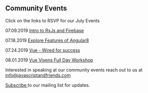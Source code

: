 
<Card>

## Community Events

Click on the links to RSVP for our July Events

<Text my={20}>07.09.2019 <a href="https://www.eventbrite.com/e/intro-to-rxjs-and-firebase-tickets-64553341783" target="_blank" rel="noopener noreferrer">Intro to RxJs and Firebase</a></Text>

<Text my={20}>07.18.2019 <a href="https://www.eventbrite.com/e/intro-to-angular-8-and-features-tickets-65178688211" target="_blank" rel="noopener noreferrer">Explore Features of Angular8</a></Text>

<Text my={20}>07.24.2019 <a href="https://www.meetup.com/Vue-Columbus/events/jgbfwqyzkbgc/" target="_blank" rel="noopener noreferrer">Vue - Wired for success</a></Text>

<Text my={20}>08.01.2019 <a href="https://vuevixens.org/events/javascript-friends-conference-2019" target="_blank" rel="noopener noreferrer">Vue Vixens Full Day Workshop</a></Text>


Interested in speaking at our community events reach out to us 
at <a href="mailto:info@javascriptandfriends.com">info@javascriptandfriends.com</a>

<a href="http://eepurl.com/gubqeb" target="_blank">Subscribe </a>to our mailing list for updates. 


</Card>
